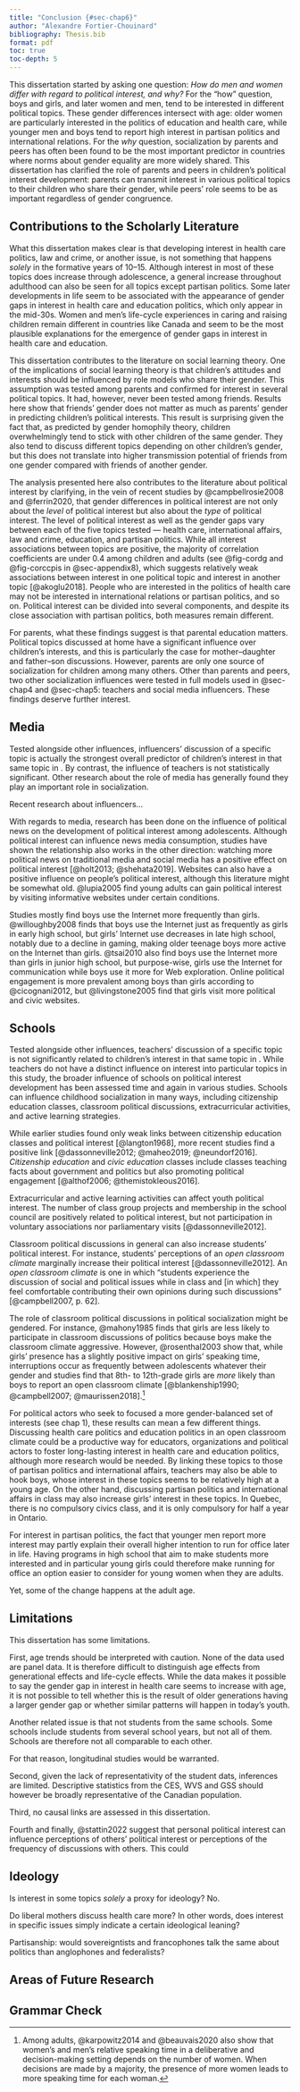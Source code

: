 ```yaml
---
title: "Conclusion {#sec-chap6}"
author: "Alexandre Fortier-Chouinard"
bibliography: Thesis.bib
format: pdf
toc: true
toc-depth: 5
---
```

This dissertation started by asking one question: *How do men and women differ with regard to political interest, and why?* For the "how" question, boys and girls, and later women and men, tend to be interested in different political topics. These gender differences intersect with age: older women are particularly interested in the politics of education and health care, while younger men and boys tend to report high interest in partisan politics and international relations. For the *why* question, socialization by parents and peers has often been found to be the most important predictor in countries where norms about gender equality are more widely shared. This dissertation has clarified the role of parents and peers in children's political interest development: parents can transmit interest in various political topics to their children who share their gender, while peers' role seems to be as important regardless of gender congruence.

## Contributions to the Scholarly Literature

What this dissertation makes clear is that developing interest in health care politics, law and crime, or another issue, is not something that happens *solely* in the formative years of 10--15. Although interest in most of these topics does increase through adolescence, a general increase throughout adulthood can also be seen for all topics except partisan politics. Some later developments in life seem to be associated with the appearance of gender gaps in interest in health care and education politics, which only appear in the mid-30s. Women and men's life-cycle experiences in caring and raising children remain different in countries like Canada and seem to be the most plausible explanations for the emergence of gender gaps in interest in health care and education.

This dissertation contributes to the literature on social learning theory. One of the implications of social learning theory is that children's attitudes and interests should be influenced by role models who share their gender. This assumption was tested among parents and confirmed for interest in several political topics. It had, however, never been tested among friends. Results here show that friends' gender does not matter as much as parents' gender in predicting children's political interests. This result is surprising given the fact that, as predicted by gender homophily theory, children overwhelmingly tend to stick with other children of the same gender. They also tend to discuss different topics depending on other children's gender, but this does not translate into higher transmission potential of friends from one gender compared with friends of another gender.

The analysis presented here also contributes to the literature about political interest by clarifying, in the vein of recent studies by @campbellrosie2008 and @ferrin2020, that gender differences in political interest are not only about the *level* of political interest but also about the *type* of political interest. The level of political interest as well as the gender gaps vary between each of the five topics tested --- health care, international affairs, law and crime, education, and partisan politics. While all interest associations between topics are positive, the majority of correlation coefficients are under 0.4 among children and adults (see @fig-cordg and @fig-corccpis in @sec-appendix8), which suggests relatively weak associations between interest in one political topic and interest in another topic [@akoglu2018]. People who are interested in the politics of health care may not be interested in international relations or partisan politics, and so on. Political interest can be divided into several components, and despite its close association with partisan politics, both measures remain different.

For parents, what these findings suggest is that parental education matters. Political topics discussed at home have a significant influence over children's interests, and this is particularly the case for mother--daughter and father--son discussions. However, parents are only one source of socialization for children among many others. Other than parents and peers, two other socialization influences were tested in full models used in @sec-chap4 and @sec-chap5: teachers and social media influencers. These findings deserve further interest.

## Media

Tested alongside other influences, influencers' discussion of a specific topic is actually the strongest overall predictor of children's interest in that same topic in \ref{tab:lmeAgentsCtrl}. By contrast, the influence of teachers is not statistically significant. Other research about the role of media has generally found they play an important role in socialization.

Recent research about influencers...

With regards to media, research has been done on the influence of political news on the development of political interest among adolescents. Although political interest can influence news media consumption, studies have shown the relationship also works in the other direction: watching more political news on traditional media and social media has a positive effect on political interest [@holt2013; @shehata2019]. Websites can also have a positive influence on people's political interest, although this literature might be somewhat old. @lupia2005 find young adults can gain political interest by visiting informative websites under certain conditions.

Studies mostly find boys use the Internet more frequently than girls. @willoughby2008 finds that boys use the Internet just as frequently as girls in early high school, but girls' Internet use decreases in late high school, notably due to a decline in gaming, making older teenage boys more active on the Internet than girls. @tsai2010 also find boys use the Internet more than girls in junior high school, but purpose-wise, girls use the Internet for communication while boys use it more for Web exploration. Online political engagement is more prevalent among boys than girls according to @cicognani2012, but @livingstone2005 find that girls visit more political and civic websites.

## Schools

Tested alongside other influences, teachers' discussion of a specific topic is not significantly related to children's interest in that same topic in \ref{tab:lmeAgentsCtrl}. While teachers do not have a distinct influence on interest into particular topics in this study, the broader influence of schools on political interest development has been assessed time and again in various studies. Schools can influence childhood socialization in many ways, including citizenship education classes, classroom political discussions, extracurricular activities, and active learning strategies.

While earlier studies found only weak links between citizenship education classes and political interest [@langton1968], more recent studies find a positive link [@dassonneville2012; @maheo2019; @neundorf2016]. *Citizenship education* and *civic education* classes include classes teaching facts about government and politics but also promoting political engagement [@althof2006; @themistokleous2016].

Extracurricular and active learning activities can affect youth political interest. The number of class group projects and membership in the school council are positively related to political interest, but not participation in voluntary associations nor parliamentary visits [@dassonneville2012].

Classroom political discussions in general can also increase students' political interest. For instance, students' perceptions of an *open classroom climate* marginally increase their political interest [@dassonneville2012]. An *open classroom climate* is one in which "students experience the discussion of social and political issues while in class and \[in which\] they feel comfortable contributing their own opinions during such discussions" [@campbell2007, p. 62].

The role of classroom political discussions in political socialization might be gendered. For instance, @mahony1985 finds that girls are less likely to participate in classroom discussions of politics because boys make the classroom climate aggressive. However, @rosenthal2003 show that, while girls' presence has a slightly positive impact on girls' speaking time, interruptions occur as frequently between adolescents whatever their gender and studies find that 8th- to 12th-grade girls are *more* likely than boys to report an open classroom climate [@blankenship1990; @campbell2007; @maurissen2018].^[Among adults, @karpowitz2014 and @beauvais2020 also show that women's and men's relative speaking time in a deliberative and decision-making setting depends on the number of women. When decisions are made by a majority, the presence of more women leads to more speaking time for each woman.]

For political actors who seek to focused a more gender-balanced set of interests (see chap 1), these results can mean a few different things. Discussing health care politics and education politics in an open classroom climate could be a productive way for educators, organizations and political actors to foster long-lasting interest in health care and education politics, although more research would be needed. By linking these topics to those of partisan politics and international affairs, teachers may also be able to hook boys, whose interest in these topics seems to be relatively high at a young age. On the other hand, discussing partisan politics and international affairs in class may also increase girls' interest in these topics. In Quebec, there is no compulsory civics class, and it is only compulsory for half a year in Ontario.

For interest in partisan politics, the fact that younger men report more interest may partly explain their overall higher intention to run for office later in life. Having programs in high school that aim to make students more interested and in particular young girls could therefore make running for office an option easier to consider for young women when they are adults.

Yet, some of the change happens at the adult age.

## Limitations

This dissertation has some limitations.

First, age trends should be interpreted with caution. None of the data used are panel data. It is therefore difficult to distinguish age effects from generational effects and life-cycle effects. While the data makes it possible to say the gender gap in interest in health care seems to increase with age, it is not possible to tell whether this is the result of older generations having a larger gender gap or whether similar patterns will happen in today's youth.

Another related issue is that not students from the same schools. Some schools include students from several school years, but not all of them. Schools are therefore not all comparable to each other.

For that reason, longitudinal studies would be warranted.

Second, given the lack of representativity of the student dats, inferences are limited. Descriptive statistics from the CES, WVS and GSS should however be broadly representative of the Canadian population.

Third, no causal links are assessed in this dissertation.

Fourth and finally, @stattin2022 suggest that personal political interest can influence perceptions of others' political interest or perceptions of the frequency of discussions with others. This could 

## Ideology

Is interest in some topics *solely* a proxy for ideology? No.

Do liberal mothers discuss health care more? In other words, does interest in specific issues simply indicate a certain ideological leaning?

Partisanship: would sovereigntists and francophones talk the same about politics than anglophones and federalists?

## Areas of Future Research

## Grammar Check